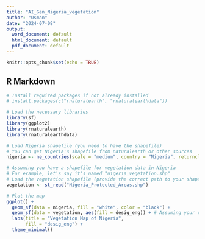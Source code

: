 ```yaml
---
title: "AI_Gen_Nigeria_vegetation"
author: "Usman"
date: "2024-07-08"
output:
  word_document: default
  html_document: default
  pdf_document: default
---
```


```r
knitr::opts_chunk$set(echo = TRUE)
```

## R Markdown


```r
# Install required packages if not already installed
# install.packages(c("rnaturalearth", "rnaturalearthdata"))

# Load the necessary libraries
library(sf)
library(ggplot2)
library(rnaturalearth)
library(rnaturalearthdata)

# Load Nigeria shapefile (you need to have the shapefile)
# You can get Nigeria's shapefile from naturalearth or other sources
nigeria <- ne_countries(scale = "medium", country = "Nigeria", returnclass = "sf")

# Assuming you have a shapefile for vegetation data in Nigeria
# For example, let's say it's named "nigeria_vegetation.shp"
# Load the vegetation shapefile (provide the correct path to your shapefile)
vegetation <- st_read("Nigeria_Protected_Areas.shp")

# Plot the map
ggplot() +
  geom_sf(data = nigeria, fill = "white", color = "black") +
  geom_sf(data = vegetation, aes(fill = desig_eng)) + # Assuming your vegetation shapefile has a column named 'vegetation_type'
  labs(title = "Vegetation Map of Nigeria",
       fill = "desig_eng") +
  theme_minimal()

```

